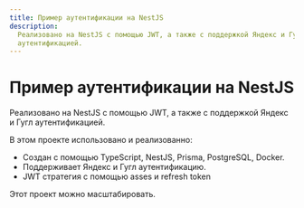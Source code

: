 ```yaml
---
title: Пример аутентификации на NestJS
description:
  Реализовано на NestJS с помощью JWT, а также с поддержкой Яндекс и Гугл
  аутентификацией.
---
```


# Пример аутентификации на NestJS

Реализовано на NestJS с помощью JWT, а также с поддержкой Яндекс и Гугл
аутентификацией.

В этом проекте использовано и реализованно:

- Создан с помощью TypeScript, NestJS, Prisma, PostgreSQL, Docker.
- Поддерживает Яндекс и Гугл аутентификацию.
- JWT стратегия с помощью asses и refresh token

Этот проект можно масштабировать.
